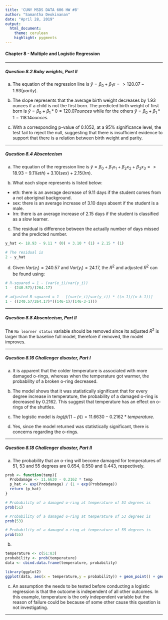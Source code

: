 ---
title: 'CUNY MSDS DATA 606 HW #8'
author: "Samantha Deokinanan"
date: "April 28, 2019"
output: 
  html_document:
    theme: cerulean
    highlight: pygments
---
#### Chapter 8 - Multiple and Logistic Regression

***
##### Question 8.2 Baby weights, Part II

(a) The equation of the regression line is $\hat{y} = \beta_0 + \beta_1 x => 120.07 - 1.93 (parity)$.

(b) The slope represents that the average birth weight decreases by 1.93 ounces if a child is not the first born. The predicted birth weight of first born is $\hat{y} = \beta_0 + \beta_1 * 0 = 120.07 ounces$ while for the others $\hat{y} = \beta_0 + \beta_1 * 1 =  118.14 ounces$.

(c) With a corresponding p-value of 0.1052, at a 95% significance level, the test fail to reject the null, suggesting that there is insufficient evidence to support that there is a relation between birth weight and parity.

***

##### Question 8.4 Absenteeism

(a) The equation of the regression line is $\hat{y} = \beta_0 +\beta_1 x_1 + \beta_2 x_2 + \beta_3 x_3 => 18.93 - 9.11 (eth) + 3.10 (sex) + 2.15 (Irn)$.

(b) What each slope represents is listed below:

* eth: there is an average decrease of 9.11 days if the student comes from a not aboriginal background.   
* sex: there is an average increase of 3.10 days absent if the student is a male.   
* Irn: there is an average increase of 2.15 days if the student is classified as a slow learner.  

(c) The residual is difference between the actually number of days missed and the predicted number.

```{r}
y_hat <- 18.93 - 9.11 * (0) + 3.10 * (1) + 2.15 * (1)

# The residual is
2 - y_hat
```

(d) Given $Var(e_i) = 240.57$ and $Var(y_i) = 24.17$, the $R^2$ and adjusted $R^2$ can be found using:

```{r}
# R-squared = 1 - (var(e_i)/var(y_i))
1 - (240.57)/(264.17)

# adjusted R-squared = 1 - [(var(e_i)/var(y_i)) * ((n-1)/(n-k-1))]
1 - ((240.57/264.17)*((146-1)/(146-3-1)))
```

***

##### Question 8.8 Absenteeism, Part II

The `No learner status` variable should be removed since its adjusted $R^2$ is larger than the baseline full model, therefore if removed, the model improves.

***

##### Question 8.16 Challenger disaster, Part I

(a) It is apparent that the colder temperature is associated with more damaged o-rings, whereas when the temperature got warmer, the probability of a broken o-ring decreased.

(b) The model shows that it was statistically significant that for every degree increase in temperature, the probability of a damaged o-ring is decreased by 0.2162. This suggest that temperature has an effect on o-rings of the shuttles.

(c) The logistic model is $log( \hat{p} / (1- \hat{p})) = 11.6630 - 0.2162 * temperature$.

(d) Yes, since the model returned was statistically significant, there is concerns regarding the o-rings.

***

##### Question 8.18 Challenger disaster, Part II

(a) The probability that an o-ring will become damaged for temperatures of 51, 53 and 55 degrees are 0.654, 0.550 and 0.443, respectively.

```{r}
prob <- function(temp){
  Probdamage <- 11.6630 - 0.2162 * temp
  p_hat <- exp(Probdamage) / (1 + exp(Probdamage))
  return (p_hat)
}

# Probability of a damaged o-ring at temperature of 51 degrees is
prob(51)

# Probability of a damaged o-ring at temperature of 53 degrees is
prob(53)

# Probability of a damaged o-ring at temperature of 55 degrees is
prob(55)
```

(b) 

```{r message=FALSE, warning=FALSE}
temperature <- c(51:83)
probability <- prob(temperature)
data <- cbind.data.frame(temperature, probability)

library(ggplot2)
ggplot(data, aes(x = temperature,y = probability)) + geom_point() + geom_smooth(method="glm", method.args=list(family="binomial"), se=FALSE) + ggtitle("Probability of o-ring becoming damaged by temperature")
```

(c) An assumption the needs to be tested before conducting a logistic regression is that the outcome is independent of all other outcomes. In this example, temperature is the only independent variable but the reason of failure could be because of some other cause this question is not investigating.

***
  
  
  